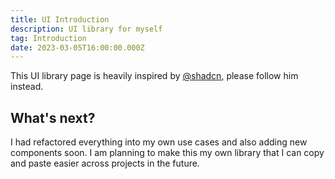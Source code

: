 ```yaml
---
title: UI Introduction
description: UI library for myself
tag: Introduction
date: 2023-03-05T16:00:00.000Z
---
```


<Alert variant="outline">

This UI library page is heavily inspired by [@shadcn](https://twitter.com/shadcn), please follow him instead.

</Alert>

## What's next?

I had refactored everything into my own use cases and also adding new components soon. I am planning to make this my own library that I can copy and paste easier across projects in the future.
